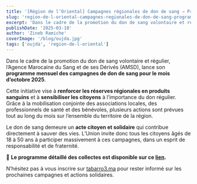 ```yaml
---
title: '[Région de l’Oriental] Campagnes régionales de don de sang – Programme d’octobre 2025'
slug: 'region-de-l-oriental-campagnes-regionales-de-don-de-sang-programme-d-octobre-2025'
excerpt: 'Dans le cadre de la promotion du don de sang volontaire et régulier, l’Agence Marocaine du Sang et de ses Dérivés (AMSD), lance son programme mensuel des campagnes de don de sang pour le mois d’octobre 2025.'
publishDate: '2025-03-10'
author: 'Zineb Ramiche'
coverImage: '/blog/oujda.jpg'
tags: ['oujda', 'region-de-l-oriental']
---
```


Dans le cadre de la promotion du don de sang volontaire et régulier, l’Agence Marocaine du Sang et de ses Dérivés (AMSD), lance son **programme mensuel des campagnes de don de sang pour le mois d’octobre 2025**.

Cette initiative vise à **renforcer les réserves régionales en produits sanguins** et à **sensibiliser les citoyens** à l’importance du don régulier. Grâce à la mobilisation conjointe des associations locales, des professionnels de santé et des bénévoles, plusieurs actions sont prévues tout au long du mois sur l’ensemble du territoire de la région.

Le don de sang demeure un **acte citoyen et solidaire** qui contribue directement à sauver des vies. L’Union invite donc tous les citoyens âgés de 18 à 50 ans à participer massivement à ces campagnes, dans un esprit de responsabilité et de fraternité.

🔗 **Le programme détaillé des collectes est disponible sur ce [lien](https://tabarro3.ma/campaigns).**

N’hésitez pas à vous inscrire sur [tabarro3.ma](http://tabarro3.ma) pour rester informé sur les prochaines campagnes et actions solidaires.

